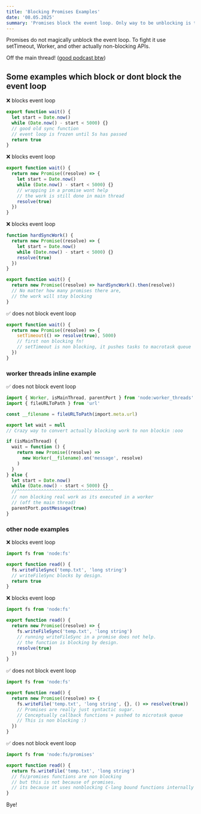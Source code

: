 ```yaml
---
title: 'Blocking Promises Examples'
date: '08.05.2025'
summary: 'Promises block the event loop. Only way to be unblocking is to jump out of the main thread!'
---
```


Promises do not magically unblock the event loop. To fight it use setTimeout, Worker, and other actually non-blocking APIs.

Off the main thread! ([good podcast btw](https://offthemainthread.tech/))

## Some examples which block or dont block the event loop

❌ blocks event loop

```ts
export function wait() {
  let start = Date.now()
  while (Date.now() - start < 5000) {}
  // good old sync function
  // event loop is frozen until 5s has passed
  return true
}
```

❌ blocks event loop

```ts
export function wait() {
  return new Promise((resolve) => {
    let start = Date.now()
    while (Date.now() - start < 5000) {}
    // wrapping in a promise wont help
    // the work is still done in main thread
    resolve(true)
  })
}
```

❌ blocks event loop

```ts
function hardSyncWork() {
  return new Promise((resolve) => {
    let start = Date.now()
    while (Date.now() - start < 5000) {}
    resolve(true)
  })
}

export function wait() {
  return new Promise((resolve) => hardSyncWork().then(resolve))
  // No matter how many promises there are,
  // the work will stay blocking
}
```

✅ does not block event loop

```ts
export function wait() {
  return new Promise((resolve) => {
    setTimeout(() => resolve(true), 5000)
    // first non blocking fn!
    // setTimeout is non blocking, it pushes tasks to macrotask queue
  })
}
```

### worker threads inline example


✅ does not block event loop

```ts
import { Worker, isMainThread, parentPort } from 'node:worker_threads'
import { fileURLToPath } from 'url'

const __filename = fileURLToPath(import.meta.url)

export let wait = null
// Crazy way to convert actually blocking work to non blockin :ooo

if (isMainThread) {
  wait = function () {
    return new Promise((resolve) =>
      new Worker(__filename).on('message', resolve)
    )
  }
} else {
  let start = Date.now()
  while (Date.now() - start < 5000) {}
  //^^^^^^^^^^^^^^^^^^^^^^^^^^^^^^^^^^^^
  // non blocking real work as its executed in a worker
  // (off the main thread)
  parentPort.postMessage(true)
}
```

### other node examples

❌ blocks event loop

```ts
import fs from 'node:fs'

export function read() {
  fs.writeFileSync('temp.txt', 'long string')
  // writeFileSync blocks by design.
  return true
}
```

❌ blocks event loop

```ts
import fs from 'node:fs'

export function read() {
  return new Promise((resolve) => {
    fs.writeFileSync('temp.txt', 'long string')
    // running writeFileSync in a promise does not help.
    // the function is blocking by design.
    resolve(true)
  })
}
```

✅ does not block event loop

```ts
import fs from 'node:fs'

export function read() {
  return new Promise((resolve) => {
    fs.writeFile('temp.txt', 'long string', {}, () => resolve(true))
    // Promises are really just syntactic sugar.
    // Conceptually callback functions + pushed to microtask queue
    // This is non blocking :)
  })
}
```

✅ does not block event loop

```ts
import fs from 'node:fs/promises'

export function read() {
  return fs.writeFile('temp.txt', 'long string')
  // fs/promises functions are non blocking
  // but this is not because of promises.
  // its because it uses nonblocking C-lang bound functions internally
}
```

Bye!

